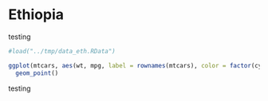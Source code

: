# Ethiopia

testing


```r

#load("../tmp/data_eth.RData")

ggplot(mtcars, aes(wt, mpg, label = rownames(mtcars), color = factor(cyl))) +
  geom_point()

```

testing

